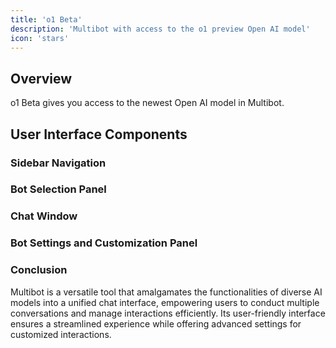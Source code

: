 ```yaml
---
title: 'o1 Beta'
description: 'Multibot with access to the o1 preview Open AI model'
icon: 'stars'
---
```




Overview
--------

o1 Beta gives you access to the newest Open AI model in Multibot.

User Interface Components
-------------------------

### Sidebar Navigation


### Bot Selection Panel



### Chat Window



### Bot Settings and Customization Panel


### Conclusion

Multibot is a versatile tool that amalgamates the functionalities of diverse AI models into a unified chat interface, empowering users to conduct multiple conversations and manage interactions efficiently. Its user-friendly interface ensures a streamlined experience while offering advanced settings for customized interactions.
